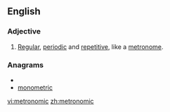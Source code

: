 ==English==

===Adjective===
{{en-adj}}

# [[regular|Regular]], [[periodic]] and [[repetitive]], like a [[metronome]].

===Anagrams===
* {{alphagram|ceimmnoort}}
* [[monometric#English|monometric]]

[[vi:metronomic]]
[[zh:metronomic]]